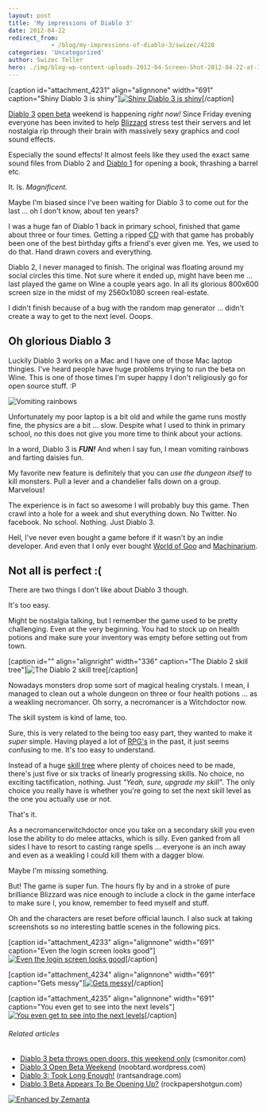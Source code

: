 ```yaml
---
layout: post
title: 'My impressions of Diablo 3'
date: 2012-04-22
redirect_from: 
            - /blog/my-impressions-of-diablo-3/swizec/4228
categories: 'Uncategorized'
author: Swizec Teller
hero: ./img/blog-wp-content-uploads-2012-04-Screen-Shot-2012-04-22-at-12.59.00-AM.png
---
```

\[caption id="attachment_4231" align="alignnone" width="691" caption="Shiny Diablo 3 is shiny"][![Shiny Diablo 3 is shiny](http://swizec.com/blog/wp-content/uploads/2012/04/Screen-Shot-2012-04-22-at-12.59.00-AM.png "Shiny Diablo 3 is shiny")](./img/blog-wp-content-uploads-2012-04-Screen-Shot-2012-04-22-at-12.59.00-AM.png)\[/caption]



[Diablo 3](http://www.gamespot.com/diablo-iii/ "Diablo III") [open beta](http://en.wikipedia.org/wiki/Software_release_life_cycle "Software release life cycle") weekend is happening _right now!_ Since Friday evening everyone has been invited to help [Blizzard](http://www.blizzard.com/ "Blizzard Entertainment") stress test their servers and let nostalgia rip through their brain with massively sexy graphics and cool sound effects.



Especially the sound effects! It almost feels like they used the exact same sound files from Diablo 2 and [Diablo 1](http://us.blizzard.com/en-us/games/legacy/ "Diablo (video game)") for opening a book, thrashing a barrel etc.



It. Is. _Magnificent._



Maybe I'm biased since I've been waiting for Diablo 3 to come out for the last ... oh I don't know, about ten years?



I was a huge fan of Diablo 1 back in primary school, finished that game about three or four times. Getting a ripped [CD](http://en.wikipedia.org/wiki/Compact_Disc "Compact Disc") with that game has probably been one of the best birthday gifts a friend's ever given me. Yes, we used to do that. Hand drawn covers and everything.



Diablo 2, I never managed to finish. The original was floating around my social circles this time. Not sure where it ended up, might have been me ... last played the game on Wine a couple years ago. In all its glorious 800x600 screen size in the midst of my 2560x1080 screen real-estate.



I didn't finish because of a bug with the random map generator ... didn't create a way to get to the next level. Ooops.

## Oh glorious Diablo 3

Luckily Diablo 3 works on a Mac and I have one of those Mac laptop thingies. I've heard people have huge problems trying to run the beta on Wine. This is one of those times I'm super happy I don't religiously go for open source stuff. :P



![Vomiting rainbows](./img/photos-images-newsfeed-000-085-444-1282786204310.jpg "Vomiting rainbows")



Unfortunately my poor laptop is a bit old and while the game runs mostly fine, the physics are a bit ... slow. Despite what I used to think in primary school, no this does not give you more time to think about your actions.



In a word, Diablo 3 is _**FUN!**_ And when I say fun, I mean vomiting rainbows and farting daisies fun.



My favorite new feature is definitely that you can _use the dungeon itself_ to kill monsters. Pull a lever and a chandelier falls down on a group. Marvelous!



The experience is in fact so awesome I will probably buy this game. Then crawl into a hole for a week and shut everything down. No Twitter. No facebook. No school. Nothing. Just Diablo 3.



Hell, I've never even bought a game before if it wasn't by an indie developer. And even that I only ever bought [World of Goo](http://www.worldofgoo.com "World of Goo") and [Machinarium](http://en.wikipedia.org/wiki/Machinarium "Machinarium").

## Not all is perfect :(

There are two things I don't like about Diablo 3 though.



It's too easy.



Might be nostalgia talking, but I remember the game used to be pretty challenging. Even at the very beginning. You had to stock up on health potions and make sure your inventory was empty before setting out from town.



\[caption id="" align="alignright" width="336" caption="The Diablo 2 skill tree"]![The Diablo 2 skill tree](./img/_ICutuhWaLzY-TIhLtDhokmI-AAAAAAAAADM-of5D3oM9yrk-s1600-diablo2skilltree.jpg "The Diablo 2 skill tree")\[/caption]



Nowadays monsters drop some sort of magical healing crystals. I mean, I managed to clean out a whole dungeon on three or four health potions ... as a weakling necromancer. Oh sorry, a necromancer is a Witchdoctor now.



The skill system is kind of lame, too.



Sure, this is very related to the being too easy part, they wanted to make it _super_ simple. Having played a lot of [RPG's](http://en.wikipedia.org/wiki/Role-playing_game "Role-playing game") in the past, it just seems confusing to me. It's too easy to understand.



Instead of a huge [skill tree](http://en.wikipedia.org/wiki/Technology_tree "Technology tree") where plenty of choices need to be made, there's just five or six tracks of linearly progressing skills. No choice, no exciting tactification, nothing. Just _"Yeah, sure, upgrade my skill"_. The only choice you really have is whether you're going to set the next skill level as the one you actually use or not.



That's it.



As a necromancerwitchdoctor once you take on a secondary skill you even lose the ability to do melee attacks, which is silly. Even ganked from all sides I have to resort to casting range spells ... everyone is an inch away and even as a weakling I could kill them with a dagger blow.



Maybe I'm missing something.



But! The game is super fun. The hours fly by and in a stroke of pure brilliance Blizzard was nice enough to include a clock in the game interface to make sure I, you know, remember to feed myself and stuff.



Oh and the characters are reset before official launch. I also suck at taking screenshots so no interesting battle scenes in the following pics.



\[caption id="attachment_4233" align="alignnone" width="691" caption="Even the login screen looks good"][![Even the login screen looks good](http://swizec.com/blog/wp-content/uploads/2012/04/Screen-Shot-2012-04-21-at-11.24.12-PM.png "Even the login screen looks good")](./img/blog-wp-content-uploads-2012-04-Screen-Shot-2012-04-21-at-11.24.12-PM.png)\[/caption]



\[caption id="attachment_4234" align="alignnone" width="691" caption="Gets messy"][![Gets messy](http://swizec.com/blog/wp-content/uploads/2012/04/Screen-Shot-2012-04-22-at-12.31.41-AM.png "Gets messy")](./img/blog-wp-content-uploads-2012-04-Screen-Shot-2012-04-22-at-12.31.41-AM.png)\[/caption]



\[caption id="attachment_4235" align="alignnone" width="691" caption="You even get to see into the next levels"][![You even get to see into the next levels](http://swizec.com/blog/wp-content/uploads/2012/04/Screen-Shot-2012-04-22-at-1.13.55-AM.png "You even get to see into the next levels")](./img/blog-wp-content-uploads-2012-04-Screen-Shot-2012-04-22-at-1.13.55-AM.png)\[/caption]

###### Related articles

- [Diablo 3 beta throws open doors, this weekend only](http://www.csmonitor.com/Innovation/Horizons/2012/0420/Diablo-3-beta-throws-open-doors-this-weekend-only) (csmonitor.com)
- [Diablo 3 Open Beta Weekend](http://noobtard.wordpress.com/2012/04/21/diablo-3-open-beta-weekend/) (noobtard.wordpress.com)
- [Diablo 3: Took Long Enough!](http://rantsandrage.com/2012/04/21/diablo-3-took-long-enough/) (rantsandrage.com)
- [Diablo 3 Beta Appears To Be Opening Up?](http://www.rockpapershotgun.com/2012/04/18/diablo-3-beta-appears-to-be-public/) (rockpapershotgun.com)

[![Enhanced by Zemanta](http://img.zemanta.com/zemified_e.png?x-id=f870fedc-f979-41d1-9f4f-75b922453237)](http://www.zemanta.com/ "Enhanced by Zemanta")